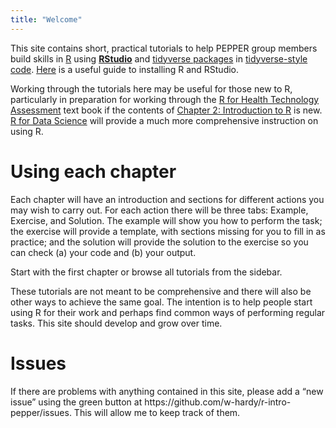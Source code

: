 ```yaml
---
title: "Welcome"
---
```


This site contains short, practical tutorials to help PEPPER group members build skills in [R](https://cran.r-project.org/) using [**RStudio**](https://posit.co/products/open-source/rstudio/?sid=1) and [tidyverse packages](https://www.tidyverse.org/) in [tidyverse-style code](https://style.tidyverse.org/).
[Here](https://rstudio-education.github.io/hopr/starting.html) is a useful guide to installing R and RStudio.

Working through the tutorials here may be useful for those new to R, particularly in preparation for working through the [R for Health Technology Assessment](https://gianluca.statistica.it/books/online/r-hta/) text book if the contents of [Chapter 2: Introduction to R](https://gianluca.statistica.it/books/online/r-hta/chapters/03.software/software) is new. [R for Data Science](https://r4ds.hadley.nz/) will provide a much more comprehensive instruction on using R. 

# Using each chapter

Each chapter will have an introduction and sections for different actions you may wish to carry out. For each action there will be three tabs: Example, Exercise, and Solution. The example will show you how to perform the task; the exercise will provide a template, with sections missing for you to fill in as practice; and the solution will provide the solution to the exercise so you can check (a) your code and (b) your output.

Start with the first chapter or browse all tutorials from the sidebar.

:::{.callout-note}
These tutorials are not meant to be comprehensive and there will also be other ways to achieve the same goal. The intention is to help people start using R for their work and perhaps find common ways of performing regular tasks. This site should develop and grow over time.
:::

# Issues

If there are problems with anything contained in this site, please add a "new issue" using the green button at https://github.com/w-hardy/r-intro-pepper/issues. This will allow me to keep track of them.